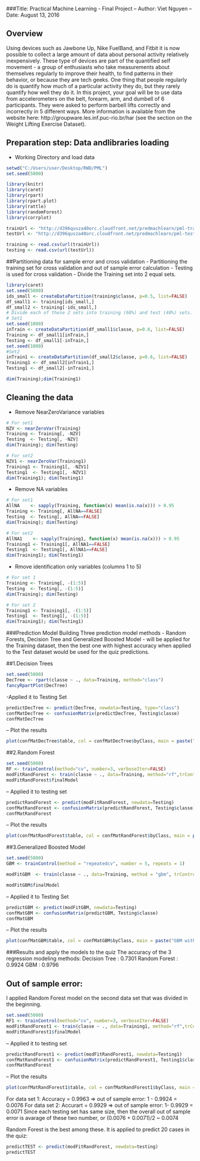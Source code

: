 

###Title: Practical Machine Learning - Final Project
-- Author: Viet Nguyen
-- Date: August 13, 2016



## Overview 
Using devices such as Jawbone Up, Nike FuelBand, and Fitbit it is now possible to collect a large amount of data about personal activity relatively inexpensively. These type of devices are part of the quantified self movement - a group of enthusiasts who take measurements about themselves regularly to improve their health, to find patterns in their behavior, or because they are tech geeks. One thing that people regularly do is quantify how much of a particular activity they do, but they rarely quantify how well they do it. In this project, your goal will be to use data from accelerometers on the belt, forearm, arm, and dumbell of 6 participants. They were asked to perform barbell lifts correctly and incorrectly in 5 different ways. More information is available from the website here: http://groupware.les.inf.puc-rio.br/har (see the section on the Weight Lifting Exercise Dataset).


## Preparation step: Data andlibraries loading
- Working Directory and load data
```r
setwd("C:/Users/user/Desktop/RWD/PML")
set.seed(5000)

library(knitr)
library(caret)
library(rpart)
library(rpart.plot)
library(rattle)
library(randomForest)
library(corrplot)

trainUrl <- "http://d396qusza40orc.cloudfront.net/predmachlearn/pml-training.csv"
testUrl <- "http://d396qusza40orc.cloudfront.net/predmachlearn/pml-testing.csv"

training <- read.csv(url(trainUrl))
testing <- read.csv(url(testUrl)) 
```

##Partitioning data for sample error and cross validation
- Partitioning the training set for cross validation and out of sample error calculation 
- Testing is used for cross validation
- Divide the Training set into 2 equal sets.

```r
library(caret)
set.seed(5000)
ids_small <- createDataPartition(training$classe, p=0.5, list=FALSE)
df_small1 <- training[ids_small,]
df_small2 <- training[-ids_small,]
# Divide each of these 2 sets into training (60%) and test (40%) sets.
# Set1
set.seed(1000)
inTrain <- createDataPartition(df_small1$classe, p=0.6, list=FALSE)
Training <- df_small1[inTrain,]
Testing <- df_small1[-inTrain,]
set.seed(1000)
#Set2
inTrain1 <- createDataPartition(df_small2$classe, p=0.6, list=FALSE)
Training1 <- df_small2[inTrain1,]
Testing1 <- df_small2[-inTrain1,]

dim(Training);dim(Training1)
```
## Cleaning the data

- Remove NearZeroVariance variables
```r
# For set1
NZV <- nearZeroVar(Training)
Training <- Training[, -NZV]
Testing  <- Testing[, -NZV]
dim(Training); dim(Testing)

# For set2
NZV1 <- nearZeroVar(Training1)
Training1 <- Training1[, -NZV1]
Testing1  <- Testing1[, -NZV1]
dim(Training1); dim(Testing1)

```

- Remove NA variables
```r
# For set1
AllNA    <- sapply(Training, function(x) mean(is.na(x))) > 0.95
Training <- Training[, AllNA==FALSE]
Testing  <- Testing[, AllNA==FALSE]
dim(Training); dim(Testing)

# For set2
AllNA1    <- sapply(Training1, function(x) mean(is.na(x))) > 0.95
Training1 <- Training1[, AllNA1==FALSE]
Testing1  <- Testing1[, AllNA1==FALSE]
dim(Training1); dim(Testing1)
```

- Rmove identification only variables (columns 1 to 5)
```r
# For set 1
Training <- Training[, -(1:5)]
Testing  <- Testing[, -(1:5)]
dim(Training); dim(Testing)

# For set 2
Training1 <- Training1[, -(1:5)]
Testing1  <- Testing1[, -(1:5)]
dim(Training1); dim(Testing1)
```


###Prediction Model Building
Three prediction model methods - Random Forests, Decision Tree and Generalized Boosted Model - will be applied for the Training dataset, then the best one with highest accuracy when applied to the Test dataset would be used for the quiz predictions. 

##1.Decision Trees
```r
set.seed(5000)
DecTree <- rpart(classe ~ ., data=Training, method="class")
fancyRpartPlot(DecTree)
```

-Applied it to Testing Set
```r
predictDecTree <- predict(DecTree, newdata=Testing, type="class")
confMatDecTree <- confusionMatrix(predictDecTree, Testing$classe)
confMatDecTree
```

-- Plot the results
```r
plot(confMatDecTree$table, col = confMatDecTree$byClass, main = paste("Decision Tree with accuracy = ",round(confMatDecTree$overall['Accuracy'], 4)))
```


##2.Random Forest
```r
set.seed(5000)
RF <- trainControl(method="cv", number=3, verboseIter=FALSE)
modFitRandForest <- train(classe ~ ., data=Training, method="rf",trControl=RF)
modFitRandForest$finalModel
```

-- Applied it to testing set
```r
predictRandForest <- predict(modFitRandForest, newdata=Testing)
confMatRandForest <- confusionMatrix(predictRandForest, Testing$classe)
confMatRandForest
```

-- Plot the results
```r
plot(confMatRandForest$table, col = confMatRandForest$byClass, main = paste("Random Forest with accuracy =", round(confMatRandForest$overall['Accuracy'], 4)))
```

##3.Generalized Boosted Model
```r
set.seed(5000)
GBM <- trainControl(method = "repeatedcv", number = 5, repeats = 1)

modFitGBM  <- train(classe ~ ., data=Training, method = "gbm", trControl = GBM, verbose = FALSE)

modFitGBM$finalModel
```

-- Applied it to Testing Set
```r
predictGBM <- predict(modFitGBM, newdata=Testing)
confMatGBM <- confusionMatrix(predictGBM, Testing$classe)
confMatGBM
```

-- Plot the results
```r
plot(confMatGBM$table, col = confMatGBM$byClass, main = paste("GBM with accuracy = ", round(confMatGBM$overall['Accuracy'], 4)))
```

###Results and apply the models to the quiz
The accuracy of the 3 regression modeling methods:
Decision Tree : 0.7301
Random Forest : 0.9924
GBM : 0.9796

## Out of sample error:
I applied Random Forest model on the second data set that was divided in the beginning.
```r
set.seed(5000)
RF1 <- trainControl(method="cv", number=3, verboseIter=FALSE)
modFitRandForest1 <- train(classe ~ ., data=Training1, method="rf",trControl=RF1)
modFitRandForest1$finalModel
```

-- Applied it to testing set
```r
predictRandForest1 <- predict(modFitRandForest1, newdata=Testing1)
confMatRandForest1 <- confusionMatrix(predictRandForest1, Testing1$classe)
confMatRandForest
```

-- Plot the results
```r
plot(confMatRandForest1$table, col = confMatRandForest1$byClass, main = paste("Random Forest for second data set with accuracy =", round(confMatRandForest1$overall['Accuracy'], 4)))
```


For data set 1: Accuracy = 0.9963 => out of sample error: 1 - 0.9924 = 0.0076
For data set 2: Accurart = 0.9929 => out of sample error: 1- 0.9929 = 0.0071
Since each testing set has same size, then the overall out of sample error is avarage of these two number, or (0.0076 + 0.0071)/2 ~ 0.0074


Random Forest is the best among these. It is applied to predict 20 cases in the quiz:
```r
predictTEST <- predict(modFitRandForest, newdata=testing)
predictTEST
```
